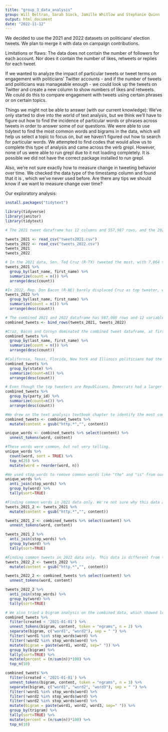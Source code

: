 ```yaml
---
title: "group_3_data_analysis"
group: Will Beltran, Sarah Siock, Jamille Whitlow and Stephanie Quinn
output: html_document
date: "2022-11-12"
---
```


We decided to use the 2021 and 2022 datasets on politicians’ election tweets. We plan to merge it with data on campaign contributions.

Limitations or flaws:
The data does not contain the number of followers for each account. Nor does it contain the number of likes, retweets or replies for each tweet.

If we wanted to analyze the impact of particular tweets or tweet terms on engagement with politicians’ Twitter accounts - and if the number of tweets and politicians was manageable enough - we could look up the tweets on Twitter and create a new column to show numbers of likes and retweets. We could do this to compare engagement with tweets using certain phrases or on certain topics.

Things we might not be able to answer (with our current knowledge):
We’ve only started to dive into the world of text analysis, but we think we’ll have to figure out how to find the incidence of particular words or phrases across tweets in order to answer some of our questions. We were able to use tidytext to find the most common words and bigrams in the data, which will help us select a topic to focus on, but we haven’t figured out how to search for particular words. We attempted to find codes that would allow us to complete this type of analysis and came across the verb grepl. However, none of us were able to run grepl due to it not loading completely. It is possible we did not have the correct package installed to run grepl.

Also, we’re not sure exactly how to measure change in tweeting behavior over time. We checked the data type of the timestamp column and found that it is <dttm>, which we’ve never used before. Are there any tips we should know if we want to measure change over time?

Our exploratory analysis:
```r
install.packages("tidytext")
```
```r
library(tidyverse)
library(janitor)
library(tidytext)
```

```r
# The 2021 tweet dataframe has 12 columns and 557,987 rows, and the 2022 tweet dataframe has 12 columns and 429,093 rows.

tweets_2021 <- read_csv("tweets2021.csv")
tweets_2022 <- read_csv("tweets_2022.csv")
tweets_2021
tweets_2022
```

```r
# In the 2021 data, Sen. Ted Cruz (R-TX) tweeted the most, with 7,864 tweets. Sen. John Cornyn (R-TX) was close behind, with 6,948 tweets.
tweets_2021 %>% 
  group_by(last_name, first_name) %>% 
  summarize(count = n()) %>% 
  arrange(desc(count))
```
```r
#In 2022, Rep. Don Bacon (R-NE) barely displaced Cruz as top tweeter, with 7,285 tweets. Cruz had one less tweet, with 7,284 tweets.
tweets_2022 %>% 
  group_by(last_name, first_name) %>% 
  summarize(count = n()) %>% 
  arrange(desc(count))

```
```r
# The combined 2021 and 2022 dataframe has 987,080 rows and 12 variables.
combined_tweets <- bind_rows(tweets_2021, tweets_2022)
```
```r
#Cruz, Bacon and Cornyn dominated the combined tweet dataframe, at first, second and third most prolific. Sen. Marco Rubio (R-FL) is also a major tweeter. Rep. Pramila Jayapal (D-WA) came in at number 5.
combined_tweets %>% 
  group_by(last_name, first_name) %>% 
  summarize(count = n()) %>% 
  arrange(desc(count))
```
```r
#California, Texas, Florida, New York and Illinois politicians had the highest numbers of tweets in the combined data. These are large states with a lot of House representatives and that have a lot of electoral votes in years of presidential races. Pennsylvania had sixth most numbers of tweets, possibly having to do with being a battleground state.
combined_tweets %>% 
  group_by(state) %>% 
  summarize(count=n()) %>% 
  arrange(desc(count))
```
```r
# Even though the top tweeters are Republicans, Democrats had a larger total number of tweets in the combined data, with 557,830 compared to 426,947 tweets from Republicans. Maybe more Democrats tweet modest amounts, but some Republicans tweet very frequently.
combined_tweets %>% 
  group_by(party_id) %>% 
  summarize(count=n()) %>% 
  arrange(desc(count))
```
```r
#We drew on the text analysis textbook chapter to identify the most common words, preparing the data first.
combined_tweets <- combined_tweets %>%
  mutate(content = gsub("http.*","", content))

unique_words <- combined_tweets %>% select(content) %>%
  unnest_tokens(word, content)
```

```r
#These words were common, but not very telling. 
unique_words %>%
  count(word, sort = TRUE) %>%
  top_n(25) %>%
  mutate(word = reorder(word, n))
```
```r
#We used stop_words to remove common words like "the" and "is" from our results. We think "Rt" shows that lots of politicians were re-tweeting material, while we think "amp" has to do with tweeting out urls. Politicians are tweeting about legislation ("bill" and "act"), Biden and possibly touting their family values ("families"). Possible issues that stand out from the tweets are healthcare or possibly covid ("health" and "care"), immigration ("border"), infrastructure or the infrastructure bill ("infrastructure"), energy (possibly having to do with the Keystone pipeline or disruptions caused by the Russian invasion of Ukraine - "energy") and inflation ("inflation").
unique_words %>%
  anti_join(stop_words) %>%
  group_by(word) %>%
  tally(sort=TRUE)
```
```r
#Finding common words in 2021 data only. We're not sure why this data appears to be the same as the combined dataframe text analysis. So we decided to find common words in the 2022 data.
tweets_2021_2 <- tweets_2021 %>%
  mutate(content = gsub("http.*","", content))
```
```r
tweets_2021_2 <- combined_tweets %>% select(content) %>%
  unnest_tokens(word, content)
```
```r
tweets_2021_2 %>%
  anti_join(stop_words) %>%
  group_by(word) %>%
  tally(sort=TRUE)

```
```r
#Finding common tweets in 2022 data only. This data is different from the combined dataframe text analysis. But we still don't understandwhy the 2022 data don't appear to be taken account of in the text analysis for the combined tweets.
tweets_2022_2 <- tweets_2022 %>%
  mutate(content = gsub("http.*","", content))
```
```r
tweets_2022_2 <- combined_tweets %>% select(content) %>%
  unnest_tokens(word, content)
```
```r
tweets_2022_2 %>%
  anti_join(stop_words) %>%
  group_by(word) %>%
  tally(sort=TRUE)


```

```r
# We also tried a bigram analysis on the combined data, which showed lots of politicians offering their condolences to Rep. Jamie Raskin (D-MD) after he lost his son to suicide a few days before the Jan. 6 insurrection. Were these tweets from the time between Raskin's son's suicide and the insurrection? We were struck that the most common bigrams were not about the insurrection itself. We wondered if the trigrams would show anything different, but we were unable to get the code to work.
combined_tweets %>%
  filter(created < '2021-01-01') %>%
  unnest_tokens(bigram, content, token = "ngrams", n = 2) %>%
  separate(bigram, c("word1", "word2"), sep = " ") %>%
  filter(!word1 %in% stop_words$word) %>%
  filter(!word2 %in% stop_words$word) %>%
  mutate(bigram = paste(word1, word2, sep=" ")) %>%
  group_by(bigram) %>%
  tally(sort=TRUE) %>%
  mutate(percent = (n/sum(n))*100) %>%
  top_n(10)
```

```r
combined_tweets %>%
  filter(created < '2021-01-01') %>%
  unnest_tokens(bigram, content, token = "ngrams", n = 3) %>%
  separate(bigram, c("word1", "word2", "word3"), sep = " ") %>%
  filter(!word1 %in% stop_words$word) %>%
  filter(!word2 %in% stop_words$word) %>%
  filter(!word2 %in% stop_words$word) %>% 
  mutate(bigram = paste(word1, word2, word3, sep=" ")) %>%
  group_by(trigram) %>%
  tally(sort=TRUE) %>%
  mutate(percent = (n/sum(n))*100) %>%
  top_n(10)

```
